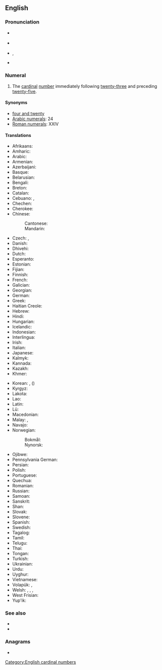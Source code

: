 {{also|twenty four}}
==English==
{{number box|en|24}}

===Pronunciation===
* {{a|GA}} {{IPA|en|/ˌtwɛntiˈfɔɹ/}}
* {{a|RP}} {{IPA|en|/ˌtwɛntiˈfɔː/}}
* {{a|rhotic|horse-hoarse}} {{enPR|fōr}}, {{IPA|en|/ˌtwɛntiˈfo(ː)ɹ/}}
* {{a|nonrhotic|horse-hoarse}} {{IPA|en|/ˌtwɛntiˈfoə/}}

===Numeral===
{{head|en|numeral}}

# The [[cardinal]] [[number]] immediately following [[twenty-three]] and preceding [[twenty-five]].

====Synonyms====
* [[four and twenty]]
* [[w:Arabic numerals|Arabic numerals]]: 24
* [[w:Roman numerals|Roman numerals]]: XXIV

====Translations====
{{trans-top|cardinal number}}
* Afrikaans: {{t+|af|vier-en-twintig}}
* Amharic: {{t|am|ሃያ አራት}}
* Arabic: {{t|ar|أَرْبَعَة وَعِشْرُون|tr=ʾarbaʿa wa-ʿišrūn}}
* Armenian: {{t+|hy|քսանչորս}}
* Azerbaijani: {{t+|az|iyirmi dörd}}
* Basque: {{t+|eu|hogeita lau}}
* Belarusian: {{t|be|два́ццаць чаты́ры}}
* Bengali: {{t|bn|চব্বিশ}}
* Breton: {{t|br|pevar-warn-ugent}}
* Catalan: {{t+|ca|vint-i-quatre}}
* Cebuano: {{t|ceb|kawhaa`g upat}}, {{t|ceb|baynete kwatro}}
* Chechen: {{t|ce|ткъе диъ}}
* Cherokee: {{t|chr|ᏔᎵᏍᎪ ᏅᎩ}}
* Chinese:
*: Cantonese: {{t|yue|二十四|tr=ji6 sap6 sei3}}
*: Mandarin: {{t+|cmn|二十四|tr=èrshísì}}
* Czech: {{t+|cs|dvacet čtyři}}, {{t+|cs|čtyřiadvacet}}
* Danish: {{t|da|fireogtyve}}
* Dhivehi: {{t|dv|ސައުވީސް}}
* Dutch: {{t+|nl|vierentwintig}}
* Esperanto: {{t|eo|dudek kvar}}
* Estonian: {{t+|et|kakskümmend neli}}
* Fijian: {{t|fj|ruasagavulu ka va}}
* Finnish: {{t|fi|kaksikymmentäneljä}}
* French: {{t+|fr|vingt-quatre|m}}
* Galician: {{t+|gl|vinte e catro}}
* Georgian: {{t|ka|ოცდაოთხი}}
* German: {{t+|de|vierundzwanzig}}
* Greek: {{t|el|είκοσι τέσσερα}}
* Haitian Creole: {{t|ht|vennkat}}
* Hebrew: {{t|he|עשרים־וארבעה|tr=esrím və-arbá}}
* Hindi: {{t+|hi|चौबीस}}
* Hungarian: {{t+|hu|huszonnégy}}
* Icelandic: {{t+|is|tuttugu og fjórir}}
* Indonesian: {{t|id|dua puluh empat}}
* Interlingua: {{t|ia|vinti-quatro}}
* Irish: {{t|ga|fiche a ceathair}}
* Italian: {{t+|it|ventiquattro}}
* Japanese: {{t|ja|二十四|tr=nijūshi}}
* Kalmyk: {{t|xal|хөрн дөрвн}}
* Kannada: {{t|kn|ಇಪ್ಪತ್ತನಾಲ್ಕು}}
* Kazakh: {{t|kk|жиырма төрт}}
* Khmer: {{t+|km|ម្ភៃបួន|tr=mpʰey buən}}
{{trans-mid}}
* Korean: {{t|ko|스물넷}}, {{t+|ko|이십사}} ({{t|ko|二十四}})
* Kyrgyz: {{t|ky|жыйырма төрт}}
* Lakota: {{t|lkt|wikčémna núŋpa aké tópa}}
* Lao: {{t|lo|ຊາວສີ່}}
* Latin: {{t|la|vigintiquattuor}}
* Lü: {{t|khb|ᦌᦱᧁᦉᦲᧈ}}
* Macedonian: {{t|mk|два́есет и че́тири}}
* Malay: {{t|ms|dua puluh empat}}, {{t|ms|empat likur}}
* Navajo: {{t|nv|naadįįdį́į́ʼ|sc=Latn}}
* Norwegian:
*: Bokmål: {{t|no|tjuefire}}
*: Nynorsk: {{t|nn|tjuefire}}
* Ojibwe: {{t|oj|niishtana-ashi-niiwin}}
* Pennsylvania German: {{t|pdc|vier un zwansich}}
* Persian: {{t|fa|بیست و چهار|tr=bist-o-čahâr}}
* Polish: {{t|pl|dwadzieścia cztery}}
* Portuguese: {{t|pt|vinte e quatro|m}}
* Quechua: {{t|qu|iskay chunka tawayuq}}
* Romanian: {{t|ro|douăzeci și patru}}
* Russian: {{t+|ru|два́дцать четы́ре}}
* Samoan: {{t|sm|luasefulu fa}}
* Sanskrit: {{t+|sa|चतुर्विंशति|f}}
* Shan: {{t|shn|သၢဝ်းသီႇ}}
* Slovak: {{t|sk|dvadsať štyri}}
* Slovene: {{t|sl|štiriindvajset}}
* Spanish: {{t+|es|veinticuatro}}
* Swedish: {{t+|sv|tjugofyra}}
* Tagalog: {{t|tl|beintikuwatro}}
* Tamil: {{t|ta|இருபத்தி நான்கு}}
* Telugu: {{t|te|ఇరవై నాలుగు}}
* Thai: {{t|th|ยี่สิบสี่}}
* Tongan: {{t|to|uofulu mā fā}}
* Turkish: {{t+|tr|yirmi dört}}
* Ukrainian: {{t|uk|два́дцять чоти́ри}}
* Urdu: {{t|ur|چوبیس|tr=caubīs}}
* Uyghur: {{t|ug|يىگىرمە تۆت}}
* Vietnamese: {{t|vi|hai mươi tư}}
* Volapük: {{t|vo|teldegfol}}, {{t|vo|telsefol}} {{qualifier|older term|obsolete}}
* Welsh: {{t|cy|pedwar ar hugain|m}} {{qualifier|vigesimal, traditional}}, {{t|cy|pedair ar hugain|f}} {{qualifier|vigesimal, traditional}}, {{t|cy|dau ddeg pedwar|m}} {{qualifier|decimal}}, {{t|cy|dau ddeg pedair|f}} {{qualifier|decimal}}
* West Frisian: {{t|fy|fjouwerentweintich}}
* Yup'ik: {{t|esu|yuinaq cetaman}}
{{trans-bottom}}

===See also===
* {{l|en|twenty-three}}
* {{l|en|twenty-five}}

===Anagrams===
* {{anagrams|en|a=efnorttuwy|four twenty|four-twenty}}

[[Category:English cardinal numbers]]